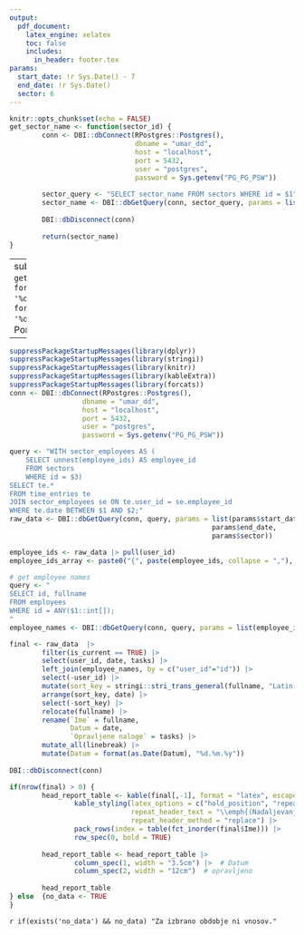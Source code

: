 ```yaml
---
output:
  pdf_document:
    latex_engine: xelatex
    toc: false
    includes:
      in_header: footer.tex
params:
  start_date: !r Sys.Date() - 7
  end_date: !r Sys.Date()
  sector: 6    
---
```


```r
knitr::opts_chunk$set(echo = FALSE)
get_sector_name <- function(sector_id) {
        conn <- DBI::dbConnect(RPostgres::Postgres(),
                               dbname = "umar_dd",
                               host = "localhost",
                               port = 5432,
                               user = "postgres",
                               password = Sys.getenv("PG_PG_PSW"))
        
        sector_query <- "SELECT sector_name FROM sectors WHERE id = $1"
        sector_name <- DBI::dbGetQuery(conn, sector_query, params = list(sector_id))$sector_name
        
        DBI::dbDisconnect(conn)
        
        return(sector_name)
}
```

---
subtitle: "`r get_sector_name(params$sector)` - `r format(as.Date(params$start_date), '%d.%m.%Y')`  - `r format(as.Date(params$end_date), '%d.%m.%Y')`"
title: Delo od doma - Poročilo vodje 

---

```r

suppressPackageStartupMessages(library(dplyr))
suppressPackageStartupMessages(library(stringi))
suppressPackageStartupMessages(library(knitr))
suppressPackageStartupMessages(library(kableExtra))
suppressPackageStartupMessages(library(forcats))
conn <- DBI::dbConnect(RPostgres::Postgres(),
                  dbname = "umar_dd",
                  host = "localhost",
                  port = 5432,
                  user = "postgres",
                  password = Sys.getenv("PG_PG_PSW"))

query <- "WITH sector_employees AS (
    SELECT unnest(employee_ids) AS employee_id
    FROM sectors
    WHERE id = $3)
SELECT te.*
FROM time_entries te
JOIN sector_employees se ON te.user_id = se.employee_id
WHERE te.date BETWEEN $1 AND $2;"
raw_data <- DBI::dbGetQuery(conn, query, params = list(params$start_date, 
                                                  params$end_date,
                                                  params$sector))

employee_ids <- raw_data |> pull(user_id)
employee_ids_array <- paste0("{", paste(employee_ids, collapse = ","), "}")

# get employee names
query <- "
SELECT id, fullname
FROM employees
WHERE id = ANY($1::int[]);
"
employee_names <- DBI::dbGetQuery(conn, query, params = list(employee_ids_array))

final <- raw_data  |> 
        filter(is_current == TRUE) |> 
        select(user_id, date, tasks) |> 
        left_join(employee_names, by = c("user_id"="id")) |> 
        select(-user_id) |> 
        mutate(sort_key = stringi::stri_trans_general(fullname, "Latin-ASCII")) |> 
        arrange(sort_key, date) |> 
        select(-sort_key) |> 
        relocate(fullname) |> 
        rename(`Ime` = fullname,
               Datum = date,
               `Opravljene naloge` = tasks) |> 
        mutate_all(linebreak) |>  
        mutate(Datum = format(as.Date(Datum), "%d.%m.%y"))
        
DBI::dbDisconnect(conn)
```



```r
if(nrow(final) > 0) {
        head_report_table <- kable(final[,-1], format = "latex", escape = FALSE, booktabs = TRUE, longtable = TRUE) |>
                kable_styling(latex_options = c("hold_position", "repeat_header", "striped"),
                              repeat_header_text = "\\emph{(Nadaljevanje tabele)}",
                              repeat_header_method = "replace") |> 
                pack_rows(index = table(fct_inorder(final$Ime))) |> 
                row_spec(0, bold = TRUE)
        
        head_report_table <- head_report_table |>
                column_spec(1, width = "3.5cm") |>  # Datum
                column_spec(2, width = "12cm")  # opravljeno
        
        head_report_table
} else  {no_data <- TRUE
}
```

`r if(exists('no_data') && no_data) "Za izbrano obdobje ni vnosov."`

